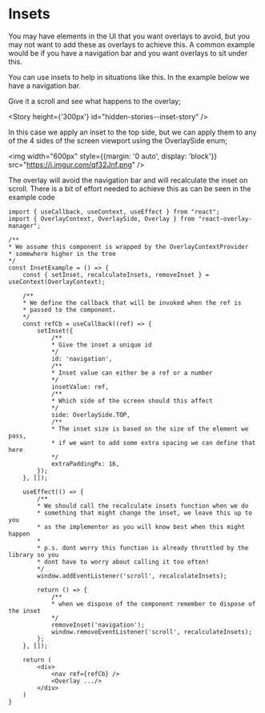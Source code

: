 
<Meta title="Documentation/Insets" />

# Insets

You may have elements in the UI that you want overlays to avoid, but you
may not want to add these as overlays to achieve this. A common example
would be if you have a navigation bar and you want overlays to sit under this.

You can use insets to help in situations like this. In the example below
we have a navigation bar.

Give it a scroll and see what happens to the overlay;

<Story height={'300px'} id="hidden-stories--inset-story" />

In this case we apply an inset to the top side, but we can apply them
to any of the 4 sides of the screen viewport using the OverlaySide enum;

<img width="600px" style={{margin: '0 auto', display: 'block'}} src="https://i.imgur.com/qf32Jnf.png" />

The overlay will avoid the navigation bar and will recalculate the
inset on scroll. There is a bit of effort needed to achieve this as
can be seen in the example code

```tsx dark="true"
import { useCallback, useContext, useEffect } from "react";
import { OverlayContext, OverlaySide, Overlay } from "react-overlay-manager";

/**
* We assume this component is wrapped by the OverlayContextProvider
* somewhere higher in the tree
*/
const InsetExample = () => {
    const { setInset, recalculateInsets, removeInset } = useContext(OverlayContext);

    /**
    * We define the callback that will be invoked when the ref is
    * passed to the component.
    */
    const refCb = useCallback((ref) => {
        setInset({
            /**
            * Give the inset a unique id
            */
            id: 'navigation',
            /**
            * Inset value can either be a ref or a number
            */
            insetValue: ref,
            /**
            * Which side of the screen should this affect
            */
            side: OverlaySide.TOP,
            /**
            * The inset size is based on the size of the element we pass,
            * if we want to add some extra spacing we can define that here
            */
            extraPaddingPx: 16,
        });
    }, []);

    useEffect(() => {
        /**
        * We should call the recalculate insets function when we do
        * something that might change the inset, we leave this up to you
        * as the implementer as you will know best when this might happen
        *
        * p.s. dont worry this function is already throttled by the library so you
        * dont have to worry about calling it too often!
        */
        window.addEventListener('scroll', recalculateInsets);

        return () => {
            /**
            * when we dispose of the component remember to dispose of the inset
            */
            removeInset('navigation');
            window.removeEventListener('scroll', recalculateInsets);
        };
    }, []);

    return (
        <div>
            <nav ref={refCb} />
            <Overlay .../>
        </div>
    )
}
```